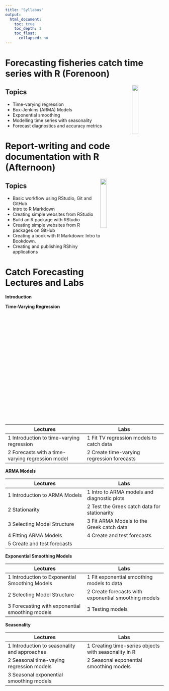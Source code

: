 ```yaml
---
title: "Syllabus"
output:
  html_document:
    toc: true
    toc_depth: 1
    toc_float:
      collapsed: no
---
```


# Forecasting fisheries catch time series with R (Forenoon)

<img style="float: right" src="images/fish-forecast.jpg" width=20%>

## Topics

- Time-varying regression
- Box-Jenkins (ARMA) Models
- Exponential smoothing
- Modelling time series with seasonality
- Forecast diagnostics and accuracy metrics


# Report-writing and code documentation with R (Afternoon)

<img style="float: right" src="images/tools-logo-transparent.png" width=20%>

## Topics

- Basic workflow using RStudio, Git and GitHub
- Intro to R Markdown
- Creating simple websites from RStudio
- Build an R package with RStudio
- Creating simple websites from R packages on GitHub
- Creating a book with R Markdown: Intro to Bookdown.
- Creating and publishing RShiny applications

# Catch Forecasting Lectures and Labs

<style>
.foo table {
  width: 100%
}
.foo td {
  width: 50%
}
</style>

**Introduction**

**Time-Varying Regression**

<div class="foo">

Lectures  | Labs
------------- | -------------
1 Introduction to time-varying regression  | 1 Fit TV regression models to catch data
2 Forecasts with a time-varying regression model  | 2 Create time-varying regression forecasts

**ARMA Models**

Lectures  | Labs
------------- | -------------
1 Introduction to ARMA Models  | 1 Intro to ARMA models and diagnostic plots
2 Stationarity  | 2 Test the Greek catch data for stationarity
3 Selecting Model Structure | 3 Fit ARMA Models to the Greek catch data
4 Fitting ARMA Models | 4 Create and test forecasts
5 Create and test forecasts | 

**Exponential Smoothing Models**

Lectures  | Labs
------------- | -------------
1 Introduction to Exponential Smoothing Models  | 1 Fit exponential smoothing models to data
2 Selecting Model Structure  | 2 Create forecasts with exponential smoothing models
3 Forecasting with exponential smoothing models | 3 Testing models

**Seasonality**

Lectures  | Labs
------------- | -------------
1 Introduction to seasonality and approaches  | 1 Creating time-series objects with seasonality in R
2 Seasonal time-vaying regression models  | 2 Seasonal exponential smoothing models
3 Seasonal exponential smoothing models | 
</div>

